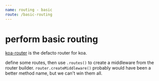```yaml
---
name: routing - basic
route: /basic-routing
---
```



# perform basic routing

[koa-router](https://github.com/ZijianHe/koa-router) is the defacto router for koa.

define some routes, then use `.routes()` to create a middleware from the router builder.
`router.createMiddleware()` probably would have
been a better method name, but we can't win them all.

<div><Demo /></div>
